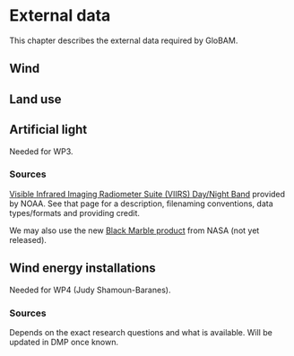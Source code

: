 # External data

This chapter describes the external data required by GloBAM.

## Wind

## Land use

## Artificial light

Needed for WP3.

### Sources

[Visible Infrared Imaging Radiometer Suite (VIIRS) Day/Night Band](https://ngdc.noaa.gov/eog/viirs/download_dnb_composites.html) provided by NOAA. See that page for a description, filenaming conventions, data types/formats and providing credit.

We may also use the new [Black Marble product](https://viirsland.gsfc.nasa.gov/Products/NASA/BlackMarble.html) from NASA (not yet released).

## Wind energy installations

Needed for WP4 (Judy Shamoun-Baranes).

### Sources

Depends on the exact research questions and what is available. Will be updated in DMP once known.
